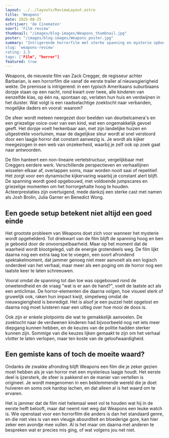 ```yaml
---
layout: ../../layouts/ReviewLayout.astro
title: 'Weapons'
date: 2025-08-25
schrijver: 'de Cinematen'
soort: 'Film review'
thumbnail: "/images/blog-images/Weapons_thumbnail.jpg"
poster: "/images/blog-images/Weapons_poster.jpg"
summary: "Intrigerende horrorfilm met sterke spanning en mysterie opbouw maar kan het spijtig genoeg niet volhouden tot het einde…”
slug: 'weapons-review'
rating: 2.5
tags: ["Film", "horror"]
featured: true
---
```

Weapons, de nieuwste film van Zack Cregger, de regisseur achter Barbarian, is een horrorfilm die vanaf de eerste trailer al nieuwsgierigheid wekte. De premisse is intrigerend: in een typisch Amerikaans suburbiaans dorpje staan op een nacht, rond kwart over twee, alle kinderen van eenzelfde klas, op één na, spontaan op, verlaten hun huis en verdwijnen in het duister. Wat volgt is een raadselachtige zoektocht naar verbanden, mogelijke daders en vooral: waarom?

De sfeer wordt meteen neergezet door beelden van deurbelcamera's en een griezelige voice-over van een kind, wat een ongemakkelijk gevoel geeft. Het dorpje voelt herkenbaar aan, met zijn landelijke huizen en uitgestrekte voortuinen, maar de dagelijkse sleur wordt al snel verstoord door een laagje horror dat constant aanwezig is. Je wordt als kijker meegezogen in een web van onzekerheid, waarbij je zelf ook op zoek gaat naar antwoorden.

De film hanteert een non-lineaire vertelstructuur, vergelijkbaar met Creggers eerdere werk. Verschillende perspectieven en verhaallijnen wisselen elkaar af, overlappen soms, maar worden nooit saai of repetitief. Het zorgt voor een dynamische kijkervaring waarbij je constant alert blijft. De spanning wordt goed opgebouwd, met voldoende jumpscares en griezelige momenten om het horrorgehalte hoog te houden. Acteerprestaties zijn overtuigend, mede dankzij een sterke cast met namen als Josh Brolin, Julia Garner en Benedict Wong.

## Een goede setup betekent niet altijd een goed einde

Het grootste probleem van Weapons doet zich voor wanneer het mysterie wordt opgehelderd. Tot driekwart van de film blijft de spanning hoog en ben je geboeid door de onvoorspelbaarheid. Maar op het moment dat de waarheid wordt blootgelegd, valt de energie grotendeels weg. De film lijkt daarna nog een extra laag toe te voegen, een soort afrondend spektakelmoment, dat jammer genoeg niet meer aanvoelt als een logisch onderdeel van het verhaal, maar meer als een poging om de horror nog een laatste keer te laten schreeuwen.

Vooral omdat de spanning tot dan toe was opgebouwd rond de onwetendheid en de vraag "wat is er aan de hand?", voelt de laatste act als een anticlimax. De horror-elementen die daarna volgen, hoe visueel sterk of gruwelijk ook, raken hun impact kwijt, simpelweg omdat de nieuwsgierigheid is bevredigd. Het is alsof je een puzzel hebt opgelost en daarna nog moet luisteren naar een uitleg over hoe mooi de doos is.

Ook zijn er enkele plotpoints die wat te gemakkelijk aanvoelen. De zoektocht naar de verdwenen kinderen had bijvoorbeeld nog net iets meer diepgang kunnen hebben, en de keuzes van de politie hadden sterker kunnen zijn. Sommige van die keuzes lijken gemaakt te zijn om het verhaal vlotter te laten verlopen, maar ten koste van de geloofwaardigheid.

## Een gemiste kans of toch de moeite waard?

Ondanks de zwakke afronding blijft Weapons een film die je zeker gezien moet hebben als je van horror met een mysterieus laagje houdt. Het eerste deel is ijzersterk, de sfeer is pakkend en de manier van vertellen is origineel. Je wordt meegenomen in een beklemmende wereld die je doet huiveren en soms ook hardop lachen, en dat alleen al is het waard om te ervaren.

Het is jammer dat de film niet helemaal weet vol te houden wat hij in de eerste helft belooft, maar dat neemt niet weg dat Weapons een leuke watch is. Wie openstaat voor een horrorfilm die anders is dan het standaard genre, en die niet vies is van een vleugje absurditeit en bloederige gore, kan hier zeker een avondje mee vullen. Al is het maar om daarna met anderen te bespreken wat er precies mis ging, of wat volgens jou net niet.
